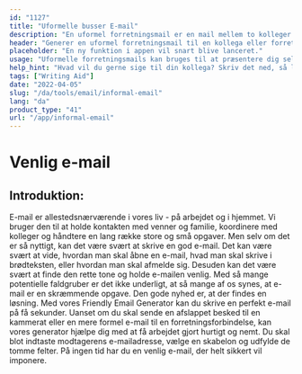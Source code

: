 ```yaml
---
id: "1127"
title: "Uformelle busser E-mail"
description: "En uformel forretningsmail er en mail mellem to kolleger eller forretningspartnere, som ikke er alt for formel. Det er en måde at opbygge et forhold og etablere en relation med den person, du sender en mail til."
header: "Generer en uformel forretningsmail til en kollega eller forretningspartner."
placeholder: "En ny funktion i appen vil snart blive lanceret."
usage: "Uformelle forretningsmails kan bruges til at præsentere dig selv for en ny kollega eller forretningspartner, og de kan også bruges til at opbygge et forhold til en person, du allerede har mødt."
help_hint: "Hvad vil du gerne sige til din kollega? Skriv det ned, så laver vi det om til en uformel forretningsmail."
tags: ["Writing Aid"]
date: "2022-04-05"
slug: "/da/tools/email/informal-email"
lang: "da"
product_type: "41"
url: "/app/informal-email"
---
```


# Venlig e-mail

## Introduktion:

E-mail er allestedsnærværende i vores liv - på arbejdet og i hjemmet. Vi bruger den til at holde kontakten med venner og familie, koordinere med kolleger og håndtere en lang række store og små opgaver. Men selv om det er så nyttigt, kan det være svært at skrive en god e-mail. Det kan være svært at vide, hvordan man skal åbne en e-mail, hvad man skal skrive i brødteksten, eller hvordan man skal afmelde sig. Desuden kan det være svært at finde den rette tone og holde e-mailen venlig. Med så mange potentielle faldgruber er det ikke underligt, at så mange af os synes, at e-mail er en skræmmende opgave. Den gode nyhed er, at der findes en løsning. Med vores Friendly Email Generator kan du skrive en perfekt e-mail på få sekunder. Uanset om du skal sende en afslappet besked til en kammerat eller en mere formel e-mail til en forretningsforbindelse, kan vores generator hjælpe dig med at få arbejdet gjort hurtigt og nemt. Du skal blot indtaste modtagerens e-mailadresse, vælge en skabelon og udfylde de tomme felter. På ingen tid har du en venlig e-mail, der helt sikkert vil imponere.
